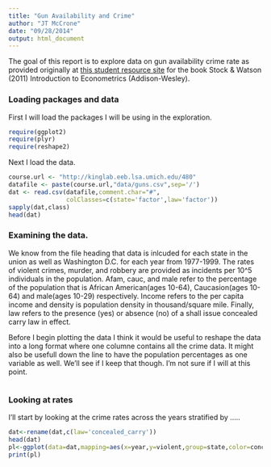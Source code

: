 ```yaml
---
title: "Gun Availability and Crime"
author: "JT McCrone"
date: "09/28/2014"
output: html_document
---
```


The goal of this report is to explore data on gun availability crime rate as provided originally at  [this student resource site](http://wps.aw.com/aw_stock_ie_2/0,12040,3332253-,00.html) for the book Stock & Watson (2011) Introduction to Econometrics (Addison-Wesley).  

### Loading packages and data

First I will load the packages I will be using in the exploration.

```r
require(ggplot2)
require(plyr)
require(reshape2)
```

Next I load the data.
```r
course.url <- "http://kinglab.eeb.lsa.umich.edu/480"
datafile <- paste(course.url,"data/guns.csv",sep='/')
dat <- read.csv(datafile,comment.char="#",
                colClasses=c(state='factor',law='factor'))
sapply(dat,class)
head(dat)
```

### Examining the data.

We know from the file heading that data is inlcuded for each state in the union as well as Washington D.C. for each year from 1977-1999.  The rates of violent crimes, murder, and robbery are provided as incidents per 10^5 individuals in the population.  Afam, cauc, and male refer to the percentage of the population that is African American(ages 10-64), Caucasion(ages 10-64) and male(ages 10-29) respectively.  Income refers to the per capita income and density is population density in thousand/square mile.  Finally, law refers to the presence (yes) or absence (no) of a shall issue concealed carry law in effect.  

Before I begin plotting the data I think it would be useful to reshape the data into a long format where one columne contains all the crime data.  It might also be usefull down the line to have the population percentages as one variable as well.  We'll see if I keep that though.  I'm not sure if I will at this point.

```r




```

### Looking at rates 
I'll start by looking at the crime rates across the years stratified by .....


```r
dat<-rename(dat,c(law='concealed_carry'))
head(dat)
pl<-ggplot(data=dat,mapping=aes(x=year,y=violent,group=state,color=concealed_carry))+geom_line()
print(pl)






```



